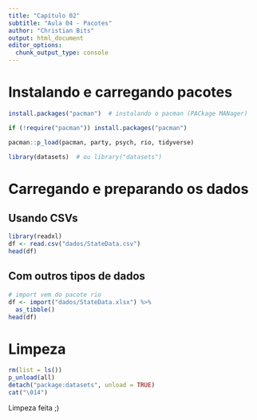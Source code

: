 ```yaml
---
title: "Capítulo 02"
subtitle: "Aula 04 - Pacotes"
author: "Christian Bits"
output: html_document
editor_options: 
  chunk_output_type: console
---
```


# Instalando e carregando pacotes

```r
install.packages("pacman")  # instalando o pacman (PACkage MANager)
```

```r
if (!require("pacman")) install.packages("pacman")
```

```r
pacman::p_load(pacman, party, psych, rio, tidyverse)
```

```r
library(datasets)  # ou library("datasets")
```

# Carregando e preparando os dados

## Usando CSVs

```r
library(readxl)
df <- read.csv("dados/StateData.csv")
head(df)
```

## Com outros tipos de dados

```r
# import vem do pacote rio
df <- import("dados/StateData.xlsx") %>% 
  as_tibble()
head(df)
```

# Limpeza

```r
rm(list = ls()) 
p_unload(all)
detach("package:datasets", unload = TRUE)
cat("\014")
```

Limpeza feita ;)
